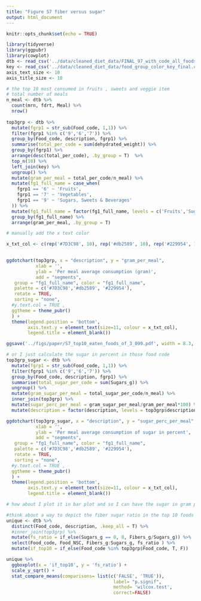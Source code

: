 ```yaml
---
title: "Figure S7 fiber versus sugar"
output: html_document
---
```


```r
knitr::opts_chunk$set(echo = TRUE)
```

```r
library(tidyverse)
library(ggpubr)
library(cowplot)
dtb <- read_csv('../data/cleaned_diet_data/FINAL_97_with_code_all_foods_drt_with_EN_finalized.csv')
key <- read_csv('../data/cleaned_diet_data/food_group_color_key_final.csv', col_types = 'ccccc')
axis_text_size <- 10
axis_title_size <- 10
```

```r
# the top 10 most consumed in fruits , sweets and veggie item 
# total number of meals 
n_meal <- dtb %>% 
  count(mrn, fdrt, Meal) %>% 
  nrow()
  
top3grp <- dtb %>% 
  mutate(fgrp1 = str_sub(Food_code, 1,1)) %>% 
  filter(fgrp1 %in% c('9','6','7')) %>% 
  group_by(Food_code, description, fgrp1) %>% 
  summarise(total_per_code = sum(dehydrated_weight)) %>% 
  group_by(fgrp1) %>% 
  arrange(desc(total_per_code), .by_group = T)  %>% 
  top_n(10) %>% 
  left_join(key) %>% 
  ungroup() %>% 
  mutate(gram_per_meal = total_per_code/n_meal) %>% 
  mutate(fg1_full_name = case_when(
    fgrp1 == '6' ~ 'Fruits',
    fgrp1 == '7' ~ 'Vegetables',
    fgrp1 == '9' ~ 'Sugars, Sweets & Beverages'
  )) %>% 
  mutate(fg1_full_name = factor(fg1_full_name, levels = c('Fruits','Sugars, Sweets & Beverages', 'Vegetables'))) %>% 
  group_by(fg1_full_name) %>% 
  arrange(gram_per_meal, .by_group = T)

# manually add the x text color

x_txt_col <- c(rep('#7D3C98', 10), rep('#db2589', 10), rep('#229954', 10))

 
ggdotchart(top3grp, x = "description", y = "gram_per_meal",
           xlab = '', 
           ylab = 'Per meal average consumption (gram)',
           add = "segments",        
   group = "fg1_full_name", color = "fg1_full_name",
   palette = c('#7D3C98','#db2589', '#229954'),
   rotate = TRUE,
   sorting = "none", 
  #y.text.col = TRUE ,
  ggtheme = theme_pubr()  
  ) +
  theme(legend.position = 'bottom',
        axis.text.y = element_text(size=11, colour = x_txt_col),
        legend.title = element_blank())

ggsave('../figs/paper/S7_top10_eaten_foods_of_3_099.pdf', width = 8.3, height = 6)
```

```r
# or I just calculate the sugar in percent in those food code
top3grp_sugar <- dtb %>% 
  mutate(fgrp1 = str_sub(Food_code, 1,1)) %>% 
  filter(fgrp1 %in% c('9','6','7')) %>% 
  group_by(Food_code, description, fgrp1) %>% 
  summarise(total_sugar_per_code = sum(Sugars_g)) %>% 
  ungroup() %>% 
  mutate(gram_sugar_per_meal = total_sugar_per_code/n_meal) %>% 
  inner_join(top3grp) %>% 
  mutate(sugar_perc_per_meal = gram_sugar_per_meal/gram_per_meal*100) %>% 
  mutate(description = factor(description, levels = top3grp$description))
```
```r
ggdotchart(top3grp_sugar, x = "description", y = "sugar_perc_per_meal",
           xlab = '', 
           ylab = 'Per meal average consumption of sugar in percent',
           add = "segments",        
   group = "fg1_full_name", color = "fg1_full_name",
   palette = c('#7D3C98','#db2589', '#229954'),
   rotate = TRUE,
   sorting = "none", 
  #y.text.col = TRUE ,
  ggtheme = theme_pubr()  
  ) +
  theme(legend.position = 'bottom',
        axis.text.y = element_text(size=11, colour = x_txt_col),
        legend.title = element_blank())

```

```r
# how about I plot it in bar plot and so I can have the sugar in gram per meal in the same bar to show the perc

```


```r
#think about a way to depict the fiber sugar ratio in the top 10 foods   
unique <- dtb %>% 
  distinct(Food_code, description, .keep_all = T) %>% 
  #inner_join(top3grp) %>% 
  mutate(fs_ratio = if_else(Sugars_g == 0, 0, Fibers_g/Sugars_g)) %>% 
  select(Food_code, Food_NSC, Fibers_g:Sugars_g, fs_ratio ) %>% 
  mutate(if_top10 = if_else(Food_code %in% top3grp$Food_code, T, F))

unique %>% 
  ggboxplot(x = 'if_top10', y = 'fs_ratio') +
  scale_y_sqrt() +
  stat_compare_means(comparisons= list(c('FALSE', 'TRUE')),
										label= "p.signif",
										method= 'wilcox.test',
										correct=FALSE)
```



